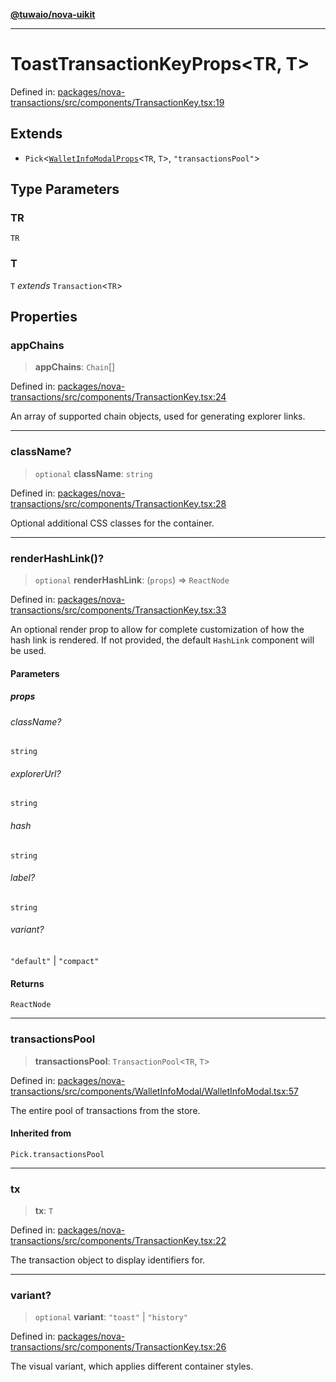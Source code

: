 [**@tuwaio/nova-uikit**](../../../README.md)

***

# ToastTransactionKeyProps\<TR, T\>

Defined in: [packages/nova-transactions/src/components/TransactionKey.tsx:19](https://github.com/TuwaIO/nova-uikit/blob/08eba8ae8d3f95b682badea39f500181ab46fa0d/packages/nova-transactions/src/components/TransactionKey.tsx#L19)

## Extends

- `Pick`\<[`WalletInfoModalProps`](WalletInfoModalProps.md)\<`TR`, `T`\>, `"transactionsPool"`\>

## Type Parameters

### TR

`TR`

### T

`T` *extends* `Transaction`\<`TR`\>

## Properties

### appChains

> **appChains**: `Chain`[]

Defined in: [packages/nova-transactions/src/components/TransactionKey.tsx:24](https://github.com/TuwaIO/nova-uikit/blob/08eba8ae8d3f95b682badea39f500181ab46fa0d/packages/nova-transactions/src/components/TransactionKey.tsx#L24)

An array of supported chain objects, used for generating explorer links.

***

### className?

> `optional` **className**: `string`

Defined in: [packages/nova-transactions/src/components/TransactionKey.tsx:28](https://github.com/TuwaIO/nova-uikit/blob/08eba8ae8d3f95b682badea39f500181ab46fa0d/packages/nova-transactions/src/components/TransactionKey.tsx#L28)

Optional additional CSS classes for the container.

***

### renderHashLink()?

> `optional` **renderHashLink**: (`props`) => `ReactNode`

Defined in: [packages/nova-transactions/src/components/TransactionKey.tsx:33](https://github.com/TuwaIO/nova-uikit/blob/08eba8ae8d3f95b682badea39f500181ab46fa0d/packages/nova-transactions/src/components/TransactionKey.tsx#L33)

An optional render prop to allow for complete customization of how the hash link is rendered.
If not provided, the default `HashLink` component will be used.

#### Parameters

##### props

###### className?

`string`

###### explorerUrl?

`string`

###### hash

`string`

###### label?

`string`

###### variant?

`"default"` \| `"compact"`

#### Returns

`ReactNode`

***

### transactionsPool

> **transactionsPool**: `TransactionPool`\<`TR`, `T`\>

Defined in: [packages/nova-transactions/src/components/WalletInfoModal/WalletInfoModal.tsx:57](https://github.com/TuwaIO/nova-uikit/blob/08eba8ae8d3f95b682badea39f500181ab46fa0d/packages/nova-transactions/src/components/WalletInfoModal/WalletInfoModal.tsx#L57)

The entire pool of transactions from the store.

#### Inherited from

`Pick.transactionsPool`

***

### tx

> **tx**: `T`

Defined in: [packages/nova-transactions/src/components/TransactionKey.tsx:22](https://github.com/TuwaIO/nova-uikit/blob/08eba8ae8d3f95b682badea39f500181ab46fa0d/packages/nova-transactions/src/components/TransactionKey.tsx#L22)

The transaction object to display identifiers for.

***

### variant?

> `optional` **variant**: `"toast"` \| `"history"`

Defined in: [packages/nova-transactions/src/components/TransactionKey.tsx:26](https://github.com/TuwaIO/nova-uikit/blob/08eba8ae8d3f95b682badea39f500181ab46fa0d/packages/nova-transactions/src/components/TransactionKey.tsx#L26)

The visual variant, which applies different container styles.
